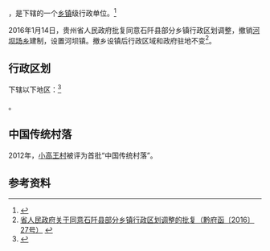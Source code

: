 {{中国乡级行政区|52/06/23/200/000}}

'''{{PAGENAMEBASE}}'''，是{{PRC admin/fullname|52/06/23/200/000|3}}下辖的一个[[乡镇|乡镇]]级行政单位。<ref>{{PRC admin/ref sgc|{{PRC admin/parent|52/06/23/200/000}}}}</ref>

2016年1月14日，贵州省人民政府批复同意石阡县部分乡镇行政区划调整，撤销[[河坝场乡|河坝场乡]]建制，设置河坝镇。撤乡设镇后行政区域和政府驻地不变<ref>[http://www.gzgov.gov.cn/xxgk/zfxxgkpt/szfxxgkml/201601/t20160126_369669.html 省人民政府关于同意石阡县部分乡镇行政区划调整的批复（黔府函〔2016〕27号）] {{webarchive|url=https://web.archive.org/web/20170906041217/http://www.gzgov.gov.cn/xxgk/zfxxgkpt/szfxxgkml/201601/t20160126_369669.html |date=2017-09-06 }}</ref>。

== 行政区划 ==

{{PAGENAMEBASE}}下辖以下地区：<ref>{{PRC admin/ref sgc|52/06/23/200/000}}</ref>

{{PRC admin/children|52/06/23/200/000}}。

==中国传统村落==
2012年，[[小高王村|小高王村]]被评为首批“中国传统村落”。

== 参考资料 ==

{{reflist}}

{{PRC admin/navcat|52/06/23/200/000}}
{{贵州行政区划小作品}}